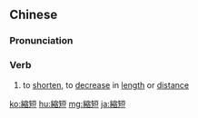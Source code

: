 {{also|缩短}}
==Chinese==
{{zh-forms|s=缩短}}

===Pronunciation===
{{zh-pron
|m=suōduǎn
|c=suk1 dyun2
|mn=qz,xm,zz:sok-toán/tw,xm,zz:sok-té/twv,xm,zz:siok-toán/xm,zz:siok-té/qz:sok-tér
|cat=v
}}

===Verb===
{{zh-verb}}

# to [[shorten]], to [[decrease]] in [[length]] or [[distance]]

[[ko:縮短]]
[[hu:縮短]]
[[mg:縮短]]
[[ja:縮短]]